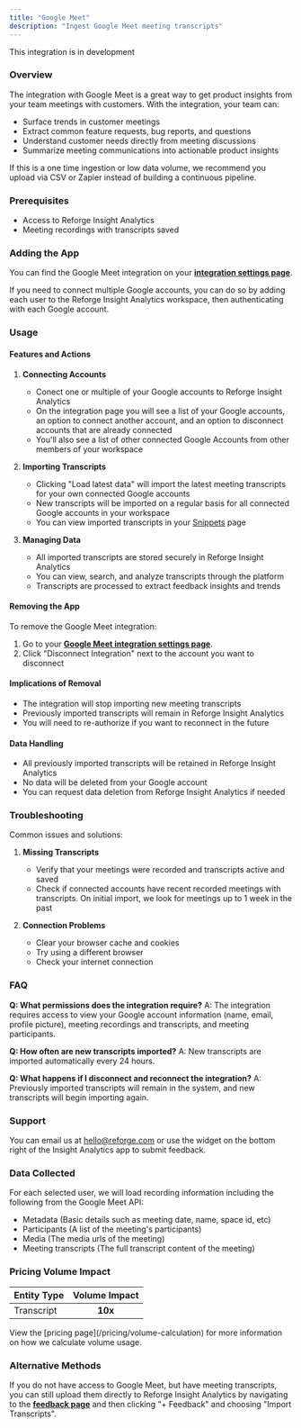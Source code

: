 ```yaml
---
title: "Google Meet"
description: "Ingest Google Meet meeting transcripts"
---
```


<Warning>This integration is in development</Warning>

### Overview

The integration with Google Meet is a great way to get product insights from your team meetings with customers. With the integration, your team can:

- Surface trends in customer meetings
- Extract common feature requests, bug reports, and questions
- Understand customer needs directly from meeting discussions
- Summarize meeting communications into actionable product insights

<Note>
  If this is a one time ingestion or low data volume, we recommend you upload
  via CSV or Zapier instead of building a continuous pipeline.
</Note>

### Prerequisites

- Access to Reforge Insight Analytics
- Meeting recordings with transcripts saved

### Adding the App

You can find the Google Meet integration on your **[integration settings page](https://insights.reforge.com/w/default/settings/integrations/google-meet)**.

<Steps>
  <Step title='Go to "Settings"' />
  <Step title='Click "Integrations" in the navigation menu' />
  <Step title='Click "Google Meet"' />
  <Step title='Click "Connect"' />
  <Step title="If necessary, log in to Google using the appropriate account" />
  <Step title="Review and approve the permissions requested" />
  <Step title="Once confirmed, you will be returned to Reforge Insight Analytics where you can import meeting recording transcripts" />
  <Step title="If necessary, connect another Google account" />
</Steps>

<Note>
  If you need to connect multiple Google accounts, you can do so by adding each
  user to the Reforge Insight Analytics workspace, then authenticating with each
  Google account.
</Note>

### Usage

#### Features and Actions

1. **Connecting Accounts**

   - Conect one or multiple of your Google accounts to Reforge Insight Analytics
   - On the integration page you will see a list of your Google accounts, an option to connect another account, and an option to disconnect accounts that are already connected
   - You'll also see a list of other connected Google Accounts from other members of your workspace

2. **Importing Transcripts**

   - Clicking "Load latest data" will import the latest meeting transcripts for your own connected Google accounts
   - New transcripts will be imported on a regular basis for all connected Google accounts in your workspace
   - You can view imported transcripts in your [Snippets](https://docs.monterey.ai/snippets) page

3. **Managing Data**
   - All imported transcripts are stored securely in Reforge Insight Analytics
   - You can view, search, and analyze transcripts through the platform
   - Transcripts are processed to extract feedback insights and trends

#### Removing the App

To remove the Google Meet integration:

1. Go to your **[Google Meet integration settings page](https://insights.reforge.com/w/default/settings/integrations/google-meet)**.
2. Click "Disconnect Integration" next to the account you want to disconnect

#### Implications of Removal

- The integration will stop importing new meeting transcripts
- Previously imported transcripts will remain in Reforge Insight Analytics
- You will need to re-authorize if you want to reconnect in the future

#### Data Handling

- All previously imported transcripts will be retained in Reforge Insight Analytics
- No data will be deleted from your Google account
- You can request data deletion from Reforge Insight Analytics if needed

### Troubleshooting

Common issues and solutions:

1. **Missing Transcripts**

   - Verify that your meetings were recorded and transcripts active and saved
   - Check if connected accounts have recent recorded meetings with transcripts. On initial import, we look for meetings up to 1 week in the past

2. **Connection Problems**
   - Clear your browser cache and cookies
   - Try using a different browser
   - Check your internet connection

### FAQ

**Q: What permissions does the integration require?**
A: The integration requires access to view your Google account information (name, email, profile picture), meeting recordings and transcripts, and meeting participants.

**Q: How often are new transcripts imported?**
A: New transcripts are imported automatically every 24 hours.

**Q: What happens if I disconnect and reconnect the integration?**
A: Previously imported transcripts will remain in the system, and new transcripts will begin importing again.

### Support

You can email us at hello@reforge.com or use the widget on the bottom right of the Insight Analytics app to submit feedback.

### Data Collected

For each selected user, we will load recording information including the following from the Google Meet API:

- Metadata (Basic details such as meeting date, name, space id, etc)
- Participants (A list of the meeting's participants)
- Media (The media urls of the meeting)
- Meeting transcripts (The full transcript content of the meeting)

### Pricing Volume Impact

| Entity Type | Volume Impact |
| :---------- | :-----------: |
| Transcript  |    **10x**    |

<Info>
  View the [pricing page](/pricing/volume-calculation) for more information on
  how we calculate volume usage.
</Info>

### Alternative Methods

If you do not have access to Google Meet, but have meeting transcripts, you can still upload them directly to Reforge Insight Analytics by navigating to the
**[feedback page](https://insights.reforge.com/w/default/snippets/feedback)** and then clicking "+ Feedback" and choosing "Import Transcripts".
